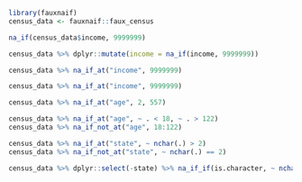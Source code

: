 

```r
library(fauxnaif)
census_data <- fauxnaif::faux_census
```

```r
na_if(census_data$income, 9999999)
```

```r
census_data %>% dplyr::mutate(income = na_if(income, 9999999))
```

```r
census_data %>% na_if_at("income", 9999999)
```

```r
census_data %>% na_if_at("income", 9999999)
```

```r
census_data %>% na_if_at("age", 2, 557)

census_data %>% na_if_at("age", ~ . < 18, ~ . > 122)
census_data %>% na_if_not_at("age", 18:122)
```

```r
census_data %>% na_if_at("state", ~ nchar(.) > 2)
census_data %>% na_if_not_at("state", ~ nchar(.) == 2)
```

```r
census_data %>% dplyr::select(-state) %>% na_if_if(is.character, ~ nchar(.) > 25)
```



